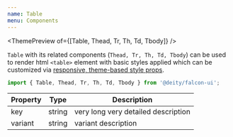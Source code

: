 ```yaml
---
name: Table
menu: Components
---
```



<ThemePreview of={[Table, Thead, Tr, Th, Td, Tbody]} />


`Table` with its related components (`Thead, Tr, Th, Td, Tbody`) can be used to render html `<table>` element with basic styles applied
which can be customized via [responsive, theme-based style props](/responsive-props).

```javascript
import { Table, Thead, Tr, Th, Td, Tbody } from '@deity/falcon-ui';
```


<Playground>
  <Table>
    <Thead>
      <Tr>
        <Th>Property</Th>
        <Th>Type</Th>
        <Th>Description</Th>
      </Tr>
    </Thead>
    <Tbody>
      <Tr key="0">
        <Td>key</Td>
        <Td>string</Td>
        <Td>very long very detailed description</Td>
      </Tr>
      <Tr key="1">
        <Td>variant</Td>
        <Td>string</Td>
        <Td>variant description</Td>
      </Tr>
    </Tbody>
  </Table>
</Playground>

